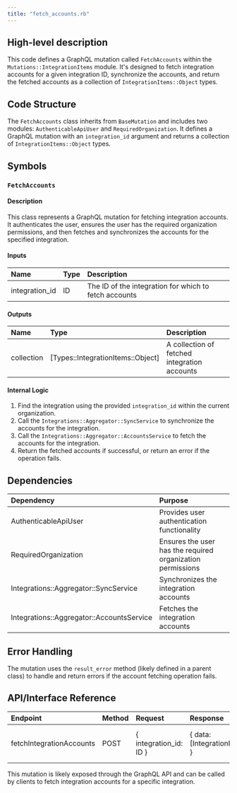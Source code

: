 ```yaml
---
title: "fetch_accounts.rb"
---
```


## High-level description
This code defines a GraphQL mutation called `FetchAccounts` within the `Mutations::IntegrationItems` module. It's designed to fetch integration accounts for a given integration ID, synchronize the accounts, and return the fetched accounts as a collection of `IntegrationItems::Object` types.

## Code Structure
The `FetchAccounts` class inherits from `BaseMutation` and includes two modules: `AuthenticableApiUser` and `RequiredOrganization`. It defines a GraphQL mutation with an `integration_id` argument and returns a collection of `IntegrationItems::Object` types.

## Symbols

### `FetchAccounts`
#### Description
This class represents a GraphQL mutation for fetching integration accounts. It authenticates the user, ensures the user has the required organization permissions, and then fetches and synchronizes the accounts for the specified integration.

#### Inputs
| Name | Type | Description |
|:-----|:-----|:------------|
| integration_id | ID | The ID of the integration for which to fetch accounts |

#### Outputs
| Name | Type | Description |
|:-----|:-----|:------------|
| collection | [Types::IntegrationItems::Object] | A collection of fetched integration accounts |

#### Internal Logic
1. Find the integration using the provided `integration_id` within the current organization.
2. Call the `Integrations::Aggregator::SyncService` to synchronize the accounts for the integration.
3. Call the `Integrations::Aggregator::AccountsService` to fetch the accounts for the integration.
4. Return the fetched accounts if successful, or return an error if the operation fails.

## Dependencies
| Dependency | Purpose |
|:-----------|:--------|
| AuthenticableApiUser | Provides user authentication functionality |
| RequiredOrganization | Ensures the user has the required organization permissions |
| Integrations::Aggregator::SyncService | Synchronizes the integration accounts |
| Integrations::Aggregator::AccountsService | Fetches the integration accounts |

## Error Handling
The mutation uses the `result_error` method (likely defined in a parent class) to handle and return errors if the account fetching operation fails.

## API/Interface Reference
| Endpoint | Method | Request | Response | Description |
|:---------|:-------|:--------|:---------|:------------|
| fetchIntegrationAccounts | POST | \{ integration_id: ID \} | \{ data: [IntegrationItems::Object] \} | Fetches and returns integration accounts |

This mutation is likely exposed through the GraphQL API and can be called by clients to fetch integration accounts for a specific integration.
